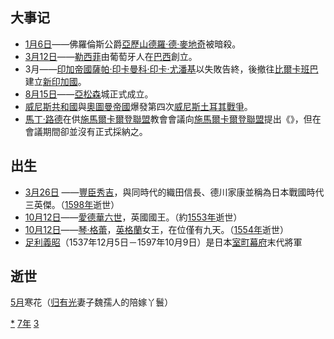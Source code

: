 {{yearTOC|1537|明'''[[嘉靖|嘉靖]]十六年'''；越南莫朝'''[[大正_(莫朝)|大正]]八年'''，后黎朝'''[[元和_(後黎莊宗)|元和]]五年'''；日本'''[[天文_(後奈良天皇)|天文]]六年'''}}

== 大事记 ==
*[[1月6日|1月6日]]——佛羅倫斯公爵[[亞歷山德羅·德·麥地奇|亞歷山德羅·德·麥地奇]]被暗殺。
*[[3月12日|3月12日]]——[[勒西菲|勒西菲]]由葡萄牙人在[[巴西|巴西]]創立。
*3月——[[印加帝國|印加帝國]][[薩帕·印卡|薩帕·印卡]][[曼科·印卡·尤潘基|曼科·印卡·尤潘基]]{{link-en|庫斯科圍城戰|Siege of Cuzco|對庫斯科的進攻}}以失敗告終，後撤往[[比爾卡班巴|比爾卡班巴]]建立[[新印加國|新印加國]]。
*[[8月15日|8月15日]]——[[亞松森|亞松森]]城正式成立。
*[[威尼斯共和國|威尼斯共和國]]與[[奧圖曼帝國|奧圖曼帝國]]爆發第四次[[威尼斯土耳其戰爭|威尼斯土耳其戰爭]]。
*[[馬丁·路德|馬丁·路德]]在供[[施馬爾卡爾登聯盟|施馬爾卡爾登聯盟]]教會會議向[[施馬爾卡爾登聯盟|施馬爾卡爾登聯盟]]提出《{{link-en|施馬爾卡爾登信綱|Smalcald Articles}}》，但在會議期間卻並沒有正式採納之。

== 出生 ==
* [[3月26日|3月26日]] ——[[豐臣秀吉|豐臣秀吉]]，與同時代的織田信長、德川家康並稱為日本戰國時代三英傑。（[[1598年|1598年]]逝世）
* [[10月12日|10月12日]]——[[愛德華六世|愛德華六世]]，英國國王。（約[[1553年|1553年]]逝世）
* [[10月12日|10月12日]]——[[琴·格蕾|琴·格蕾]]，[[英格蘭|英格蘭]]女王，在位僅有九天。（[[1554年|1554年]]逝世）
* [[足利義昭|足利義昭]]（1537年12月5日－1597年10月9日）是日本[[室町幕府|室町幕府]]末代將軍

== 逝世 ==
{{Wikisource year mention}}
[[5月|5月]]寒花（[[归有光|归有光]]妻子魏孺人的陪嫁丫鬟）
[[Category:1537年|*]]
[[Category:1530年代|7年]]
[[Category:16世纪各年|3]]